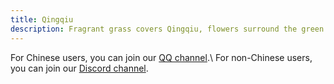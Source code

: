 ```yaml
---
title: Qingqiu
description: Fragrant grass covers Qingqiu, flowers surround the green stream.
---
```



<CardGrid>
  <Card title="Join the channel" icon="comment">
      For Chinese users, you can join our <a href="https://pd.qq.com/s/ce10j655j">QQ channel</a>.\
      For non-Chinese users, you can join our <a href="#TODO_discord">Discord channel</a>.
  </Card>
  <LinkCard
    title="LunarFox Modpack"
    description="LunarFox is a performance modpack with quality-of-life mods and OptiFine alternatives. The modpack includes some out-of-the-box mod configurations and good performance configurations."
    href="/en/lunarfox"
  />
</CardGrid>

